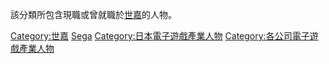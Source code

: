 
該分類所包含現職或曾就職於[[世嘉|世嘉]]的人物。

[[Category:世嘉|Category:世嘉]]
[[Category:日本各公司人物|Sega]]
[[Category:日本電子遊戲產業人物|Category:日本電子遊戲產業人物]]
[[Category:各公司電子遊戲產業人物|Category:各公司電子遊戲產業人物]]